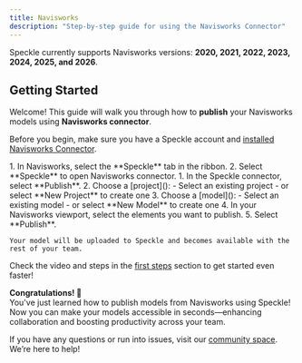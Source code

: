 ```yaml
---
title: Navisworks  
description: "Step-by-step guide for using the Navisworks Connector"
---
```


<Info>Speckle currently supports Navisworks versions: **2020, 2021, 2022, 2023, 2024, 2025, and 2026**.</Info>

## Getting Started

Welcome! This guide will walk you through how to **publish** your Navisworks models using **Navisworks connector**.

<Note> Before you begin, make sure you have a Speckle account and [installed Navisworks Connector](http://localhost:3000/connectors/installation).</Note>

<Steps>
  <Step title="Open Navisworks connector">
    1. In Navisworks, select the **Speckle** tab in the ribbon.
    2. Select **Speckle** to open Navisworks connector.
  </Step>

  <Step title="Publish to Speckle">
    1. In the Speckle connector, select **Publish**.
    2. Choose a [project]():
        - Select an existing project
        - or select **New Project** to create one
    3. Choose a [model]():
        - Select an existing model
        - or select **New Model** to create one
    4. In your Navisworks viewport, select the elements you want to publish.
    5. Select **Publish**.
    
    Your model will be uploaded to Speckle and becomes available with the rest of your team.
  </Step>
</Steps>

<Tip> Check the video and steps in the [first steps](/get-started/quickstart.mdx) section to get started even faster!</Tip>

**Congratulations! 🥳**  
You've just learned how to publish models from Navisworks using Speckle! Now you can make your models accessible in seconds—enhancing collaboration and boosting productivity across your team.

<Info> If you have any questions or run into issues, visit our [community space](https://speckle.community/). We’re here to help!</Info>


<LearnMore />
